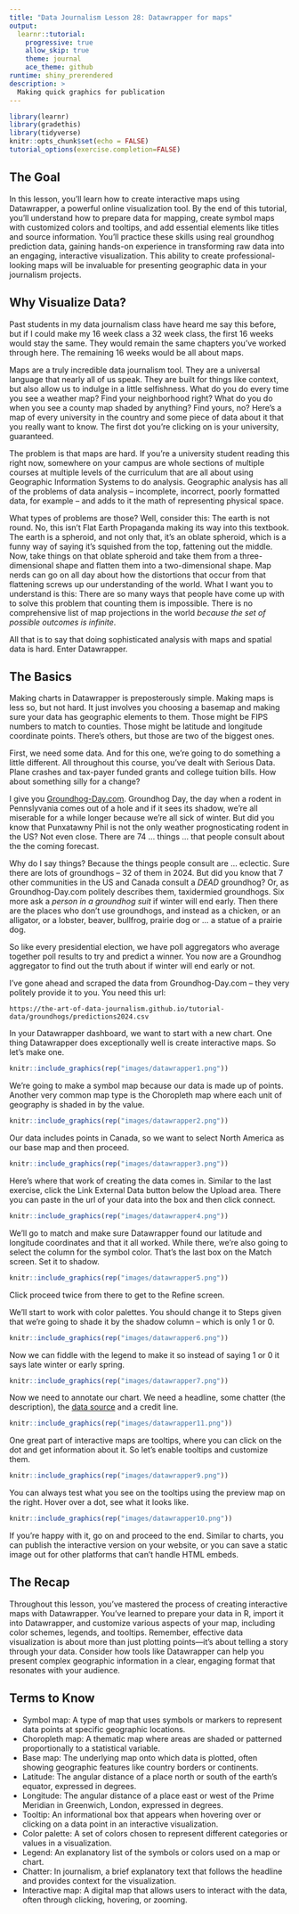 ```yaml
---
title: "Data Journalism Lesson 28: Datawrapper for maps"
output: 
  learnr::tutorial:
    progressive: true
    allow_skip: true
    theme: journal
    ace_theme: github
runtime: shiny_prerendered
description: >
  Making quick graphics for publication
---
```

```r
library(learnr)
library(gradethis)
library(tidyverse)
knitr::opts_chunk$set(echo = FALSE)
tutorial_options(exercise.completion=FALSE)
```

## The Goal

In this lesson, you'll learn how to create interactive maps using Datawrapper, a powerful online visualization tool. By the end of this tutorial, you'll understand how to prepare data for mapping, create symbol maps with customized colors and tooltips, and add essential elements like titles and source information. You'll practice these skills using real groundhog prediction data, gaining hands-on experience in transforming raw data into an engaging, interactive visualization. This ability to create professional-looking maps will be invaluable for presenting geographic data in your journalism projects.

## Why Visualize Data?

Past students in my data journalism class have heard me say this before, but if I could make my 16 week class a 32 week class, the first 16 weeks would stay the same. They would remain the same chapters you've worked through here. The remaining 16 weeks would be all about maps. 

Maps are a truly incredible data journalism tool. They are a universal language that nearly all of us speak. They are built for things like context, but also allow us to indulge in a little selfishness. What do you do every time you see a weather map? Find your neighborhood right? What do you do when you see a county map shaded by anything? Find yours, no? Here's a map of every university in the country and some piece of data about it that you really want to know. The first dot you're clicking on is your university, guaranteed. 

The problem is that maps are hard. If you're a university student reading this right now, somewhere on your campus are whole sections of multiple courses at multiple levels of the curriculum that are all about using Geographic Information Systems to do analysis. Geographic analysis has all of the problems of data analysis -- incomplete, incorrect, poorly formatted data, for example -- and adds to it the math of representing physical space. 

What types of problems are those? Well, consider this: The earth is not round. No, this isn't Flat Earth Propaganda making its way into this textbook. The earth is a spheroid, and not only that, it's an oblate spheroid, which is a funny way of saying it's squished from the top, fattening out the middle. Now, take things on that oblate spheroid and take them from a three-dimensional shape and flatten them into a two-dimensional shape. Map nerds can go on all day about how the distortions that occur from that flattening screws up our understanding of the world. What I want you to understand is this: There are so many ways that people have come up with to solve this problem that counting them is impossible. There is no comprehensive list of map projections in the world *because the set of possible outcomes is infinite*. 

All that is to say that doing sophisticated analysis with maps and spatial data is hard. Enter Datawrapper. 

## The Basics

Making charts in Datawrapper is preposterously simple. Making maps is less so, but not hard. It just involves you choosing a basemap and making sure your data has geographic elements to them. Those might be FIPS numbers to match to counties. Those might be latitude and longitude coordinate points. There's others, but those are two of the biggest ones. 

First, we need some data. And for this one, we're going to do something a little different. All throughout this course, you've dealt with Serious Data. Plane crashes and tax-payer funded grants and college tuition bills. How about something silly for a change? 

I give you [Groundhog-Day.com](https://groundhog-day.com/). Groundhog Day, the day when a rodent in Pennslyvania comes out of a hole and if it sees its shadow, we're all miserable for a while longer because we're all sick of winter. But did you know that Punxatawny Phil is not the only weather prognosticating rodent in the US? Not even close. There are 74 ... things ... that people consult about the the coming forecast. 

Why do I say things? Because the things people consult are ... eclectic. Sure there are lots of groundhogs -- 32 of them in 2024. But did you know that 7 other communities in the US and Canada consult a *DEAD* groundhog? Or, as Groundhog-Day.com politely describes them, taxidermied groundhogs. Six more ask a *person in a groundhog suit* if winter will end early. Then there are the places who don't use groundhogs, and instead as a chicken, or an alligator, or a lobster, beaver, bullfrog, prairie dog or ... a statue of a prairie dog. 

So like every presidential election, we have poll aggregators who average together poll results to try and predict a winner. You now are a Groundhog aggregator to find out the truth about if winter will end early or not. 

I've gone ahead and scraped the data from Groundhog-Day.com -- they very politely provide it to you. You need this url:

```
https://the-art-of-data-journalism.github.io/tutorial-data/groundhogs/predictions2024.csv
```

In your Datawrapper dashboard, we want to start with a new chart. One thing Datawrapper does exceptionally well is create interactive maps. So let's make one.

```r
knitr::include_graphics(rep("images/datawrapper1.png"))
```

We're going to make a symbol map because our data is made up of points. Another very common map type is the Choropleth map where each unit of geography is shaded in by the value.

```r
knitr::include_graphics(rep("images/datawrapper2.png"))
```

Our data includes points in Canada, so we want to select North America as our base map and then proceed.

```r
knitr::include_graphics(rep("images/datawrapper3.png"))
```

Here's where that work of creating the data comes in. Similar to the last exercise, click the Link External Data button below the Upload area. There you can paste in the url of your data into the box and then click connect. 

```r
knitr::include_graphics(rep("images/datawrapper4.png"))
```

We'll go to match and make sure Datawrapper found our latitude and longitude coordinates and that it all worked. While there, we're also going to select the column for the symbol color. That's the last box on the Match screen. Set it to shadow.

```r
knitr::include_graphics(rep("images/datawrapper5.png"))
```

Click proceed twice from there to get to the Refine screen. 

We'll start to work with color palettes. You should change it to Steps given that we're going to shade it by the shadow column -- which is only 1 or 0. 

```r
knitr::include_graphics(rep("images/datawrapper6.png"))
```

Now we can fiddle with the legend to make it so instead of saying 1 or 0 it says late winter or early spring. 

```r
knitr::include_graphics(rep("images/datawrapper7.png"))
```

Now we need to annotate our chart. We need a headline, some chatter (the description), the [data source](https://groundhog-day.com/) and a credit line. 

```r
knitr::include_graphics(rep("images/datawrapper11.png"))
```

One great part of interactive maps are tooltips, where you can click on the dot and get information about it. So let's enable tooltips and customize them.

```r
knitr::include_graphics(rep("images/datawrapper9.png"))
```

You can always test what you see on the tooltips using the preview map on the right. Hover over a dot, see what it looks like.

```r
knitr::include_graphics(rep("images/datawrapper10.png"))
```

If you're happy with it, go on and proceed to the end. Similar to charts, you can publish the interactive version on your website, or you can save a static image out for other platforms that can't handle HTML embeds.

## The Recap

Throughout this lesson, you've mastered the process of creating interactive maps with Datawrapper. You've learned to prepare your data in R, import it into Datawrapper, and customize various aspects of your map, including color schemes, legends, and tooltips. Remember, effective data visualization is about more than just plotting points—it's about telling a story through your data. Consider how tools like Datawrapper can help you present complex geographic information in a clear, engaging format that resonates with your audience.

## Terms to Know

- Symbol map: A type of map that uses symbols or markers to represent data points at specific geographic locations.
- Choropleth map: A thematic map where areas are shaded or patterned proportionally to a statistical variable.
- Base map: The underlying map onto which data is plotted, often showing geographic features like country borders or continents.
- Latitude: The angular distance of a place north or south of the earth's equator, expressed in degrees.
- Longitude: The angular distance of a place east or west of the Prime Meridian in Greenwich, London, expressed in degrees.
- Tooltip: An informational box that appears when hovering over or clicking on a data point in an interactive visualization.
- Color palette: A set of colors chosen to represent different categories or values in a visualization.
- Legend: An explanatory list of the symbols or colors used on a map or chart.
- Chatter: In journalism, a brief explanatory text that follows the headline and provides context for the visualization.
- Interactive map: A digital map that allows users to interact with the data, often through clicking, hovering, or zooming.
